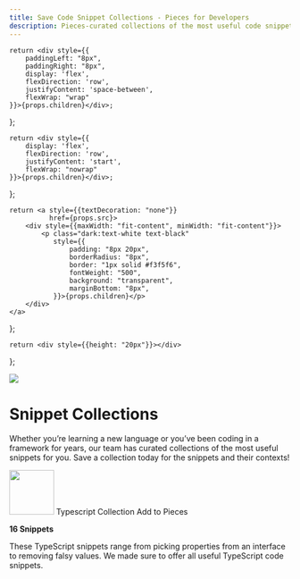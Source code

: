 ```yaml
---
title: Save Code Snippet Collections - Pieces for Developers
description: Pieces-curated collections of the most useful code snippets for popular languages and frameworks. Save collections and snippets in your Pieces app and use later in your IDE.
---
```


    return <div style={{
        paddingLeft: "8px",
        paddingRight: "8px",
        display: 'flex',
        flexDirection: 'row',
        justifyContent: 'space-between',
        flexWrap: "wrap"
    }}>{props.children}</div>;
};

    return <div style={{
        display: 'flex',
        flexDirection: 'row',
        justifyContent: 'start',
        flexWrap: "nowrap"
    }}>{props.children}</div>;
};

    return <a style={{textDecoration: "none"}}
              href={props.src}>
        <div style={{maxWidth: "fit-content", minWidth: "fit-content"}}>
            <p class="dark:text-white text-black"
               style={{
                   padding: "8px 20px",
                   borderRadius: "8px",
                   border: "1px solid #f3f5f6",
                   fontWeight: "500",
                   background: "transparent",
                   marginBottom: "8px",
               }}>{props.children}</p>
        </div>
    </a>
};

    return <div style={{height: "20px"}}></div>
};

<Image src="/assets/headers/light/collections_header.png" />

# Snippet Collections

Whether you’re learning a new language or you’ve been coding in a framework for years, our team has curated collections of the most useful snippets for you. Save a collection today for the snippets and their contexts!

<Accordion defaultOpen title="Typescript">
    <GridFlexSpaceBetweenRow>
        <GridFlexRow>
            <Image width="80px" src={"/assets/graphics/collections/collection_typescript.png"}/>
            <Heading type="h3" style={{marginTop: "16px", marginLeft: "8px"}}>Typescript Collection</Heading>
        </GridFlexRow>
        <MarketplaceButton
            src="https://typescript.pieces.cloud/">Add to Pieces</MarketplaceButton>
    </GridFlexSpaceBetweenRow>
    <p style={{ marginTop: "0px"}}><strong>16 Snippets</strong></p>
    <p style={{ marginTop: "0px" }}> These TypeScript snippets range from picking properties from an interface to removing falsy values. We made sure to offer all useful TypeScript code snippets.</p>
</Accordion>